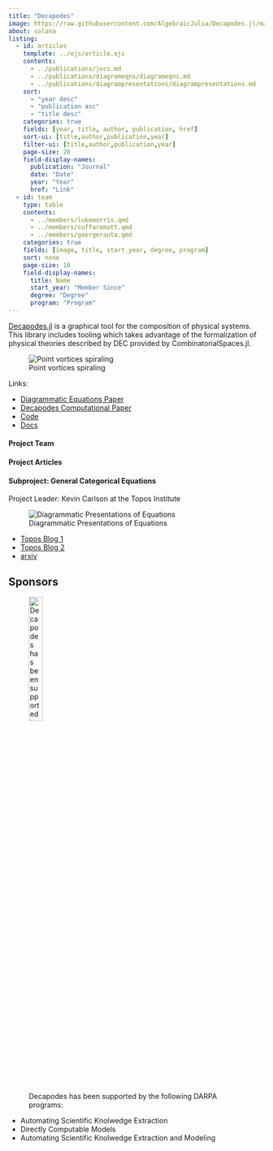 ```yaml
---
title: "Decapodes"
image: https://raw.githubusercontent.com/AlgebraicJulia/Decapodes.jl/main/docs/src/logo/decapodes_logo.svg
about: solana
listing:
  - id: articles
    template: ../ejs/article.ejs
    contents:
      - ../publications/jocs.md
      - ../publications/diagrameqns/diagrameqns.md
      - ../publications/diagrampresentations/diagrampresentations.md
    sort: 
      - "year desc"
      - "publication asc"
      - "title desc"
    categories: true
    fields: [year, title, author, publication, href]
    sort-ui: [title,author,publication,year]
    filter-ui: [title,author,publication,year]
    page-size: 20
    field-display-names: 
      publication: "Journal"
      date: "Date"
      year: "Year"
      href: "Link"
  - id: team
    type: table
    contents:
      - ../members/lukemorris.qmd
      - ../members/cuffaromatt.qmd
      - ../members/georgerauta.qmd
    categories: true
    fields: [image, title, start_year, degree, program]
    sort: none
    page-size: 10
    field-display-names: 
      title: Name
      start_year: "Member Since"
      degree: "Degree"
      program: "Program"
---
```


[Decapodes.jl](https://github.com/AlgebraicJulia/Decapodes.jl) is a graphical tool for the composition of physical systems.     
This library includes tooling which takes advantage of the formalization of physical theories described by DEC provided by CombinatorialSpaces.jl.

![Point vortices spiraling](https://algebraicjulia.github.io/Decapodes.jl/dev/navier_stokes/vort.gif)

Links:

- [Diagrammatic Equations Paper](https://www.aimspress.com/data/article/preview/pdf/62989382ba35de155149669f.pdf)
- [Decapodes Computational Paper](https://www.sciencedirect.com/science/article/pii/S1877750324001388)
- [Code](https://github.com/AlgebraicJulia/Decapodes.jl)
- [Docs](https://algebraicjulia.github.io/Decapodes.jl/dev/)



#### Project Team

:::{#team}
:::

#### Project Articles

:::{#articles}
:::


#### Subproject: General Categorical Equations

Project Leader: Kevin Carlson at the Topos Institute 

![Diagrammatic Presentations of Equations](../publications/diagrampresentations/fig1.png)

- [Topos Blog 1](https://topos.site/blog/2022-04-08-diagrammatic-differential-equations-1/)
- [Topos Blog 2](https://topos.site/blog/2022-04-15-diagrammatic-differential-equations-2/)
- [arxiv](https://arxiv.org/abs/2401.09751)

## Sponsors

![Decapodes has been supported by the following DARPA programs:](/_assets/sponsors/darpa.svg){width=25%}

  - Automating Scientific Knolwedge Extraction
  - Directly Computable Models
  - Automating Scientific Knolwedge Extraction and Modeling